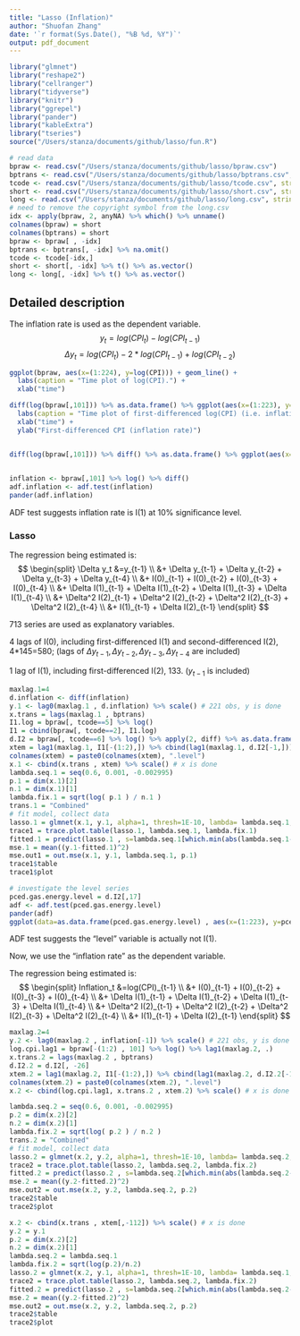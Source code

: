 ```yaml
---
title: "Lasso (Inflation)"
author: "Shuofan Zhang"
date: '`r format(Sys.Date(), "%B %d, %Y")`'
output: pdf_document
---
```


```r
library("glmnet")
library("reshape2")
library("cellranger")
library("tidyverse")
library("knitr")
library("ggrepel")
library("pander")
library("kableExtra")
library("tseries")
source("/Users/stanza/documents/github/lasso/fun.R")
```

```r
# read data
bpraw <- read.csv("/Users/stanza/documents/github/lasso/bpraw.csv") 
bptrans <- read.csv("/Users/stanza/documents/github/lasso/bptrans.csv", na.strings = NaN)
tcode <- read.csv("/Users/stanza/documents/github/lasso/tcode.csv", stringsAsFactors = F) 
short <- read.csv("/Users/stanza/documents/github/lasso/short.csv", stringsAsFactors = F) %>% unname()
long <- read.csv("/Users/stanza/documents/github/lasso/long.csv", stringsAsFactors = F) %>% unname()
# need to remove the copyright symbol from the long.csv
idx <- apply(bpraw, 2, anyNA) %>% which() %>% unname()
colnames(bpraw) = short
colnames(bptrans) = short
bpraw <- bpraw[ , -idx]
bptrans <- bptrans[, -idx] %>% na.omit()
tcode <- tcode[-idx,] 
short <- short[, -idx] %>% t() %>% as.vector()
long <- long[, -idx] %>% t() %>% as.vector()
```

## Detailed description

The inflation rate is used as the dependent variable.
$$y_t = log(CPI_{t}) - log(CPI_{t-1})$$
$$\Delta y_t = log(CPI_{t}) - 2*log(CPI_{t-1}) + log(CPI_{t-2})$$

```r
ggplot(bpraw, aes(x=(1:224), y=log(CPI))) + geom_line() +
  labs(caption = "Time plot of log(CPI).") +
  xlab("time")
```

```r
diff(log(bpraw[,101])) %>% as.data.frame() %>% ggplot(aes(x=(1:223), y=.)) + geom_line() +
  labs(caption = "Time plot of first-differenced log(CPI) (i.e. inflation rate).") +
  xlab("time") +
  ylab("First-differenced CPI (inflation rate)")


diff(log(bpraw[,101])) %>% diff() %>% as.data.frame() %>% ggplot(aes(x=(1:222), y=.)) + geom_line() + labs(caption = "Time plot of second-differenced log(CPI) (first-differenced inflation rate") + xlab("time")

 
inflation <- bpraw[,101] %>% log() %>% diff() 
adf.inflation <- adf.test(inflation)
pander(adf.inflation)
```

ADF test suggests inflation rate is I(1) at 10% significance level.


### Lasso

The regression being estimated is:
$$ 
\begin{split} 
\Delta y_t &=y_{t-1} \\
&+ \Delta y_{t-1} + \Delta y_{t-2} + \Delta y_{t-3} + \Delta y_{t-4} \\
&+  I(0)_{t-1} +  I(0)_{t-2} 
+  I(0)_{t-3} +  I(0)_{t-4} \\
&+  \Delta I(1)_{t-1} +  \Delta I(1)_{t-2} 
+  \Delta I(1)_{t-3} +  \Delta I(1)_{t-4} \\
&+  \Delta^2 I(2)_{t-1} + \Delta^2 I(2)_{t-2} 
+ \Delta^2 I(2)_{t-3} +  \Delta^2 I(2)_{t-4} \\
&+ I(1)_{t-1} 
+  \Delta I(2)_{t-1}
\end{split} 
$$

713 series are used as explanatory variables. 

4 lags of I(0), including first-differenced I(1) and second-differenced I(2), 4*145=580; (lags of $\Delta y_{t-1}, \Delta y_{t-2} , \Delta y_{t-3} , \Delta y_{t-4}$ are included)

1 lag of I(1), including first-differenced I(2), 133. ($y_{t-1}$ is included)

```r
maxlag.1=4
d.inflation <- diff(inflation)
y.1 <- lag0(maxlag.1 , d.inflation) %>% scale() # 221 obs, y is done
x.trans = lags(maxlag.1 , bptrans)
I1.log = bpraw[, tcode==5] %>% log()
I1 = cbind(bpraw[, tcode==2], I1.log)
d.I2 = bpraw[, tcode==6] %>% log() %>% apply(2, diff) %>% as.data.frame()
xtem = lag1(maxlag.1, I1[-(1:2),]) %>% cbind(lag1(maxlag.1, d.I2[-1,]))
colnames(xtem) = paste0(colnames(xtem), ".level")
x.1 <- cbind(x.trans , xtem) %>% scale() # x is done
lambda.seq.1 = seq(0.6, 0.001, -0.002995)
p.1 = dim(x.1)[2]
n.1 = dim(x.1)[1]
lambda.fix.1 = sqrt(log( p.1 ) / n.1 )
trans.1 = "Combined"
# fit model, collect data
lasso.1 = glmnet(x.1, y.1, alpha=1, thresh=1E-10, lambda= lambda.seq.1, maxit = 10^9)
trace1 = trace.plot.table(lasso.1, lambda.seq.1, lambda.fix.1)
fitted.1 = predict(lasso.1 , s=lambda.seq.1[which.min(abs(lambda.seq.1-lambda.fix.1))] , newx = x.1)
mse.1 = mean((y.1-fitted.1)^2)
mse.out1 = out.mse(x.1, y.1, lambda.seq.1, p.1)
trace1$table
trace1$plot
```


```r
# investigate the level series
pced.gas.energy.level = d.I2[,17]
adf <- adf.test(pced.gas.energy.level)
pander(adf)
ggplot(data=as.data.frame(pced.gas.energy.level) , aes(x=(1:223), y=pced.gas.energy.level)) + geom_line() + ggtitle("First differenced PCED_GAS_ENERGY") + xlab("time")
```

ADF test suggests the "level" variable is actually not I(1).

Now, we use the "inflation rate" as the dependent variable. 

The regression being estimated is:
$$ 
\begin{split} 
Inflation_t &=log(CPI)_{t-1} \\
&+  I(0)_{t-1} +  I(0)_{t-2} 
+  I(0)_{t-3} +  I(0)_{t-4} \\
&+  \Delta I(1)_{t-1} +  \Delta I(1)_{t-2} 
+  \Delta I(1)_{t-3} +  \Delta I(1)_{t-4} \\
&+  \Delta^2 I(2)_{t-1} + \Delta^2 I(2)_{t-2} 
+ \Delta^2 I(2)_{t-3} +  \Delta^2 I(2)_{t-4} \\
&+ I(1)_{t-1} 
+  \Delta I(2)_{t-1}
\end{split} 
$$

```r
maxlag.2=4
y.2 <- lag0(maxlag.2 , inflation[-1]) %>% scale() # 221 obs, y is done
log.cpi.lag1 = bpraw[-(1:2) , 101] %>% log() %>% lag1(maxlag.2, .)
x.trans.2 = lags(maxlag.2 , bptrans)
d.I2.2 = d.I2[, -26]
xtem.2 = lag1(maxlag.2, I1[-(1:2),]) %>% cbind(lag1(maxlag.2, d.I2.2[-1,]))
colnames(xtem.2) = paste0(colnames(xtem.2), ".level")
x.2 <- cbind(log.cpi.lag1, x.trans.2 , xtem.2) %>% scale() # x is done

lambda.seq.2 = seq(0.6, 0.001, -0.002995)
p.2 = dim(x.2)[2]
n.2 = dim(x.2)[1]
lambda.fix.2 = sqrt(log( p.2 ) / n.2 )
trans.2 = "Combined"
# fit model, collect data
lasso.2 = glmnet(x.2, y.2, alpha=1, thresh=1E-10, lambda= lambda.seq.2, maxit = 10^9)
trace2 = trace.plot.table(lasso.2, lambda.seq.2, lambda.fix.2)
fitted.2 = predict(lasso.2 , s=lambda.seq.2[which.min(abs(lambda.seq.2-lambda.fix.2))] , newx = x.2)
mse.2 = mean((y.2-fitted.2)^2)
mse.out2 = out.mse(x.2, y.2, lambda.seq.2, p.2)
trace2$table
trace2$plot
```




<!--  $y_{t-1}$ is excluded now. This part has been deleted. -->

```r
x.2 <- cbind(x.trans , xtem[,-112]) %>% scale() # x is done
y.2 = y.1
p.2 = dim(x.2)[2]
n.2 = dim(x.2)[1]
lambda.seq.2 = lambda.seq.1
lambda.fix.2 = sqrt(log(p.2)/n.2)
lasso.2 = glmnet(x.2, y.1, alpha=1, thresh=1E-10, lambda= lambda.seq.1, maxit = 10^9)
trace2 = trace.plot.table(lasso.2, lambda.seq.2, lambda.fix.2)
fitted.2 = predict(lasso.2 , s=lambda.seq.2[which.min(abs(lambda.seq.2-lambda.fix.2))] , newx = x.2)
mse.2 = mean((y.2-fitted.2)^2)
mse.out2 = out.mse(x.2, y.2, lambda.seq.2, p.2)
trace2$table
trace2$plot
```
















